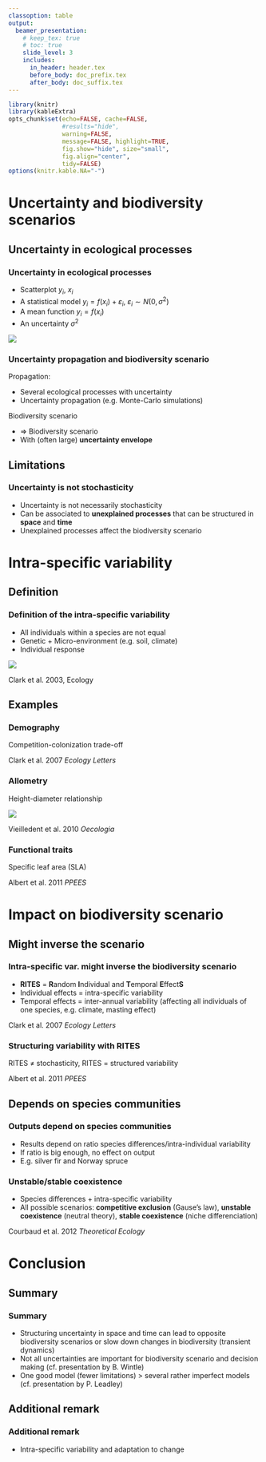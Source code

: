 ```yaml
---
classoption: table
output: 
  beamer_presentation:
    # keep_tex: true
    # toc: true
    slide_level: 3
    includes:
      in_header: header.tex
      before_body: doc_prefix.tex
      after_body: doc_suffix.tex
---
```


```r
library(knitr)
library(kableExtra)
opts_chunk$set(echo=FALSE, cache=FALSE,
               #results="hide", 
               warning=FALSE,
               message=FALSE, highlight=TRUE,
               fig.show="hide", size="small",
               fig.align="center",
               tidy=FALSE)
options(knitr.kable.NA="-")
```

# Uncertainty and biodiversity scenarios

## Uncertainty in ecological processes

### Uncertainty in ecological processes

\bcols
\bcol{0.5\textwidth}

- Scatterplot $y_i$, $x_i$
- A statistical model $y_i=f(x_i)+\varepsilon_i$, $\varepsilon_i \sim N(0,\sigma^2)$
- A mean function $y_i=f(x_i)$
- An uncertainty $\sigma^2$

\ecol
\bcol{0.5\textwidth}
![](figs/Scatterplot.png)
\ecol
\ecols

### Uncertainty propagation and biodiversity scenario

Propagation:

- Several ecological processes with uncertainty
- Uncertainty propagation (e.g. Monte-Carlo simulations)

Biodiversity scenario

- $\Rightarrow$ Biodiversity scenario
- With (often large) **uncertainty envelope**

\centering \includegraphics[height=0.5\textheight]{figs/scenario-uncertainty.png}

## Limitations

### Uncertainty is not stochasticity

- Uncertainty is not necessarily stochasticity
- Can be associated to **unexplained processes** that can be structured in **space** and **time**
- Unexplained processes affect the biodiversity scenario

# Intra-specific variability

## Definition

### Definition of the intra-specific variability

\bcols
\bcol{0.6\textwidth}

- All individuals within a species are not equal
- Genetic $+$ Micro-environment    (e.g. soil, climate)
- Individual response

\ecol
\bcol{0.4\textwidth}
![](figs/Clark2003-growth.png)

\centering Clark et al. 2003, Ecology
\ecol
\ecols

## Examples

### Demography

\centering Competition-colonization trade-off

\centering \includegraphics[height=0.7\textheight]{figs/Clark2007-colonization-competition.png}

\centering Clark et al. 2007 _Ecology Letters_

### Allometry

\centering Height-diameter relationship

![](figs/Vieilledent2010-D-H-allometry.png)

\centering Vieilledent et al. 2010 _Oecologia_

### Functional traits

\centering Specific leaf area (SLA)

\centering \includegraphics[height=0.7\textheight]{figs/Albert2011-PPEES-SLA.png}

\centering Albert et al. 2011 _PPEES_

# Impact on biodiversity scenario

## Might inverse the scenario

### Intra-specific var. might inverse the biodiversity scenario

- **RITES** = **R**andom **I**ndividual and **T**emporal **E**ffect**S**
- Individual effects = intra-specific variability
- Temporal effects = inter-annual variability (affecting all individuals of one species, e.g. climate, masting effect)

\centering \includegraphics[height=0.5\textwidth]{figs/Clark2007-RITES.png}

\centering Clark et al. 2007 _Ecology Letters_

### Structuring variability with RITES

RITES $\neq$ stochasticity, RITES $=$ structured variability

\centering \includegraphics[height=0.6\textwidth]{figs/Albert2011-PPEES-ITV.png}

\centering Albert et al. 2011 _PPEES_

## Depends on species communities

### Outputs depend on species communities

- Results depend on ratio species differences/intra-individual variability
- If ratio is big enough, no effect on output
- E.g. silver fir and Norway spruce

\centering \includegraphics[height=0.5\textwidth]{figs/Vieilledent-These-No-RITES-effects.png}

### Unstable/stable coexistence

- Species differences $+$ intra-specific variability
- All possible scenarios: **competitive exclusion** (Gause's law), **unstable coexistence** (neutral theory), **stable coexistence** (niche differenciation)

\centering \includegraphics[height=0.5\textwidth]{figs/Courbaud2012-TE_couleur.png}

\centering Courbaud et al. 2012 _Theoretical Ecology_

# Conclusion

## Summary

### Summary

- Structuring uncertainty in space and time can lead to opposite biodiversity scenarios or slow down changes in biodiversity (transient dynamics)
- Not all uncertainties are important for biodiversity scenario and decision making (cf. presentation by B. Wintle)
- One good model (fewer limitations) $>$ several rather imperfect models (cf. presentation by P. Leadley)

## Additional remark

### Additional remark

- Intra-specific variability and adaptation to change

\centering \includegraphics[height=0.5\textwidth]{figs/niche-breadth.jpg}

